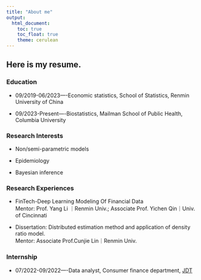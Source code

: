 ```yaml
---
title: "About me"
output: 
  html_document:
    toc: true
    toc_float: true
    theme: cerulean
---
```


## Here is my resume.

### Education

* 09/2019-06/2023----Economic statistics, School of Statistics, Renmin University of China

* 09/2023-Present----Biostatistics, Mailman School of Public Health, Columbia University

### Research Interests

* Non/semi-parametric models

* Epidemiology

* Bayesian inference

### Research Experiences
* FinTech-Deep Learning Modeling Of Financial Data   
Mentor: Prof. Yang Li ｜Renmin Univ.; Associate Prof. Yichen Qin｜Univ. of Cincinnati

* Dissertation: Distributed estimation method and application of density ratio model.  
Mentor: Associate Prof.Cunjie Lin｜Renmin Univ.

### Internship
* 07/2022-09/2022----Data analyst, Consumer finance department, [JDT](https://www.jdt.com.cn/)